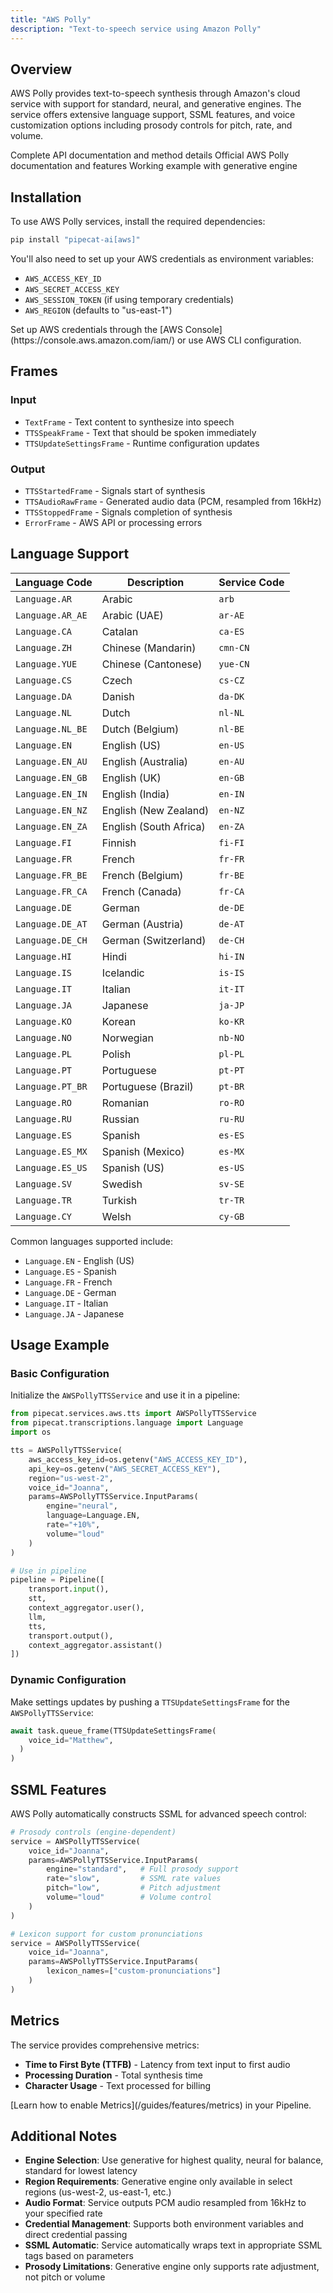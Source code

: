 ```yaml
---
title: "AWS Polly"
description: "Text-to-speech service using Amazon Polly"
---
```


## Overview

AWS Polly provides text-to-speech synthesis through Amazon's cloud service with support for standard, neural, and generative engines. The service offers extensive language support, SSML features, and voice customization options including prosody controls for pitch, rate, and volume.

<CardGroup cols={3}>
  <Card
    title="API Reference"
    icon="code"
    href="https://reference-server.pipecat.ai/en/latest/api/pipecat.services.aws.tts.html"
  >
    Complete API documentation and method details
  </Card>
  <Card
    title="AWS Polly Docs"
    icon="book"
    href="https://docs.aws.amazon.com/polly/"
  >
    Official AWS Polly documentation and features
  </Card>
  <Card
    title="Example Code"
    icon="play"
    href="https://github.com/pipecat-ai/pipecat/blob/main/examples/foundational/07m-interruptible-aws.py"
  >
    Working example with generative engine
  </Card>
</CardGroup>

## Installation

To use AWS Polly services, install the required dependencies:

```bash
pip install "pipecat-ai[aws]"
```

You'll also need to set up your AWS credentials as environment variables:

- `AWS_ACCESS_KEY_ID`
- `AWS_SECRET_ACCESS_KEY`
- `AWS_SESSION_TOKEN` (if using temporary credentials)
- `AWS_REGION` (defaults to "us-east-1")

<Tip>
  Set up AWS credentials through the [AWS
  Console](https://console.aws.amazon.com/iam/) or use AWS CLI configuration.
</Tip>

## Frames

### Input

- `TextFrame` - Text content to synthesize into speech
- `TTSSpeakFrame` - Text that should be spoken immediately
- `TTSUpdateSettingsFrame` - Runtime configuration updates

### Output

- `TTSStartedFrame` - Signals start of synthesis
- `TTSAudioRawFrame` - Generated audio data (PCM, resampled from 16kHz)
- `TTSStoppedFrame` - Signals completion of synthesis
- `ErrorFrame` - AWS API or processing errors

## Language Support

<Accordion title="View All Supported Languages">
  
| Language Code | Description | Service Code |
|---------------|-------------|--------------|
| `Language.AR` | Arabic | `arb` |
| `Language.AR_AE` | Arabic (UAE) | `ar-AE` |
| `Language.CA` | Catalan | `ca-ES` |
| `Language.ZH` | Chinese (Mandarin) | `cmn-CN` |
| `Language.YUE` | Chinese (Cantonese) | `yue-CN` |
| `Language.CS` | Czech | `cs-CZ` |
| `Language.DA` | Danish | `da-DK` |
| `Language.NL` | Dutch | `nl-NL` |
| `Language.NL_BE` | Dutch (Belgium) | `nl-BE` |
| `Language.EN` | English (US) | `en-US` |
| `Language.EN_AU` | English (Australia) | `en-AU` |
| `Language.EN_GB` | English (UK) | `en-GB` |
| `Language.EN_IN` | English (India) | `en-IN` |
| `Language.EN_NZ` | English (New Zealand) | `en-NZ` |
| `Language.EN_ZA` | English (South Africa) | `en-ZA` |
| `Language.FI` | Finnish | `fi-FI` |
| `Language.FR` | French | `fr-FR` |
| `Language.FR_BE` | French (Belgium) | `fr-BE` |
| `Language.FR_CA` | French (Canada) | `fr-CA` |
| `Language.DE` | German | `de-DE` |
| `Language.DE_AT` | German (Austria) | `de-AT` |
| `Language.DE_CH` | German (Switzerland) | `de-CH` |
| `Language.HI` | Hindi | `hi-IN` |
| `Language.IS` | Icelandic | `is-IS` |
| `Language.IT` | Italian | `it-IT` |
| `Language.JA` | Japanese | `ja-JP` |
| `Language.KO` | Korean | `ko-KR` |
| `Language.NO` | Norwegian | `nb-NO` |
| `Language.PL` | Polish | `pl-PL` |
| `Language.PT` | Portuguese | `pt-PT` |
| `Language.PT_BR` | Portuguese (Brazil) | `pt-BR` |
| `Language.RO` | Romanian | `ro-RO` |
| `Language.RU` | Russian | `ru-RU` |
| `Language.ES` | Spanish | `es-ES` |
| `Language.ES_MX` | Spanish (Mexico) | `es-MX` |
| `Language.ES_US` | Spanish (US) | `es-US` |
| `Language.SV` | Swedish | `sv-SE` |
| `Language.TR` | Turkish | `tr-TR` |
| `Language.CY` | Welsh | `cy-GB` |

</Accordion>

Common languages supported include:

- `Language.EN` - English (US)
- `Language.ES` - Spanish
- `Language.FR` - French
- `Language.DE` - German
- `Language.IT` - Italian
- `Language.JA` - Japanese

## Usage Example

### Basic Configuration

Initialize the `AWSPollyTTSService` and use it in a pipeline:

```python
from pipecat.services.aws.tts import AWSPollyTTSService
from pipecat.transcriptions.language import Language
import os

tts = AWSPollyTTSService(
    aws_access_key_id=os.getenv("AWS_ACCESS_KEY_ID"),
    api_key=os.getenv("AWS_SECRET_ACCESS_KEY"),
    region="us-west-2",
    voice_id="Joanna",
    params=AWSPollyTTSService.InputParams(
        engine="neural",
        language=Language.EN,
        rate="+10%",
        volume="loud"
    )
)

# Use in pipeline
pipeline = Pipeline([
    transport.input(),
    stt,
    context_aggregator.user(),
    llm,
    tts,
    transport.output(),
    context_aggregator.assistant()
])
```

### Dynamic Configuration

Make settings updates by pushing a `TTSUpdateSettingsFrame` for the `AWSPollyTTSService`:

```python
await task.queue_frame(TTSUpdateSettingsFrame(
    voice_id="Matthew",
  )
)
```

## SSML Features

AWS Polly automatically constructs SSML for advanced speech control:

```python
# Prosody controls (engine-dependent)
service = AWSPollyTTSService(
    voice_id="Joanna",
    params=AWSPollyTTSService.InputParams(
        engine="standard",   # Full prosody support
        rate="slow",         # SSML rate values
        pitch="low",         # Pitch adjustment
        volume="loud"        # Volume control
    )
)

# Lexicon support for custom pronunciations
service = AWSPollyTTSService(
    voice_id="Joanna",
    params=AWSPollyTTSService.InputParams(
        lexicon_names=["custom-pronunciations"]
    )
)
```

## Metrics

The service provides comprehensive metrics:

- **Time to First Byte (TTFB)** - Latency from text input to first audio
- **Processing Duration** - Total synthesis time
- **Character Usage** - Text processed for billing

<Info>
  [Learn how to enable Metrics](/guides/features/metrics) in your Pipeline.
</Info>

## Additional Notes

- **Engine Selection**: Use generative for highest quality, neural for balance, standard for lowest latency
- **Region Requirements**: Generative engine only available in select regions (us-west-2, us-east-1, etc.)
- **Audio Format**: Service outputs PCM audio resampled from 16kHz to your specified rate
- **Credential Management**: Supports both environment variables and direct credential passing
- **SSML Automatic**: Service automatically wraps text in appropriate SSML tags based on parameters
- **Prosody Limitations**: Generative engine only supports rate adjustment, not pitch or volume
